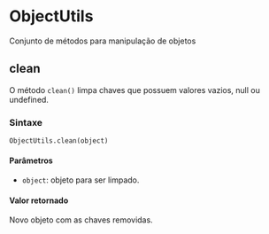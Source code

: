 
<Meta title="utils/ObjectUtils" />

# ObjectUtils

Conjunto de métodos para manipulação de objetos

## clean

O método `clean()` limpa chaves que possuem valores vazios, null ou undefined.

### Sintaxe

```ObjectUtils.clean(object)```

#### Parâmetros

- `object`: objeto para ser limpado.

#### Valor retornado

Novo objeto com as chaves removidas.
